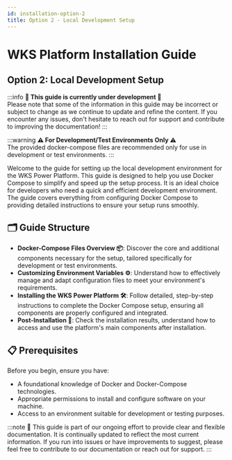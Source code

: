 ```yaml
---
id: installation-option-2
title: Option 2 - Local Development Setup
---
```


# WKS Platform Installation Guide

## Option 2: Local Development Setup

:::info
**🚧 This guide is currently under development 🚧**<br />
Please note that some of the information in this guide may be incorrect or subject to change as we continue to update and refine the content. If you encounter any issues, don't hesitate to reach out for support and contribute to improving the documentation!
:::

:::warning
**⚠️ For Development/Test Environments Only ⚠️**<br />
The provided docker-compose files are recommended only for use in development or test environments.
:::

Welcome to the guide for setting up the local development environment for the WKS Power Platform. This guide is designed to help you use Docker Compose to simplify and speed up the setup process. It is an ideal choice for developers who need a quick and efficient development environment. The guide covers everything from configuring Docker Compose to providing detailed instructions to ensure your setup runs smoothly.

## 🗂️ Guide Structure

- **Docker-Compose Files Overview 📦**: Discover the core and additional components necessary for the setup, tailored specifically for development or test environments.
- **Customizing Environment Variables ⚙️**: Understand how to effectively manage and adapt configuration files to meet your environment's requirements.
- **Installing the WKS Power Platform 🛠️**: Follow detailed, step-by-step instructions to complete the Docker Compose setup, ensuring all components are properly configured and integrated.
- **Post-Installation 🚀**: Check the installation results, understand how to access and use the platform's main components after installation.

## 📋 Prerequisites

Before you begin, ensure you have:
- A foundational knowledge of Docker and Docker-Compose technologies.
- Appropriate permissions to install and configure software on your machine.
- Access to an environment suitable for development or testing purposes.

:::note
📝 This guide is part of our ongoing effort to provide clear and flexible documentation. It is continually updated to reflect the most current information. If you run into issues or have improvements to suggest, please feel free to contribute to our documentation or reach out for support.
:::